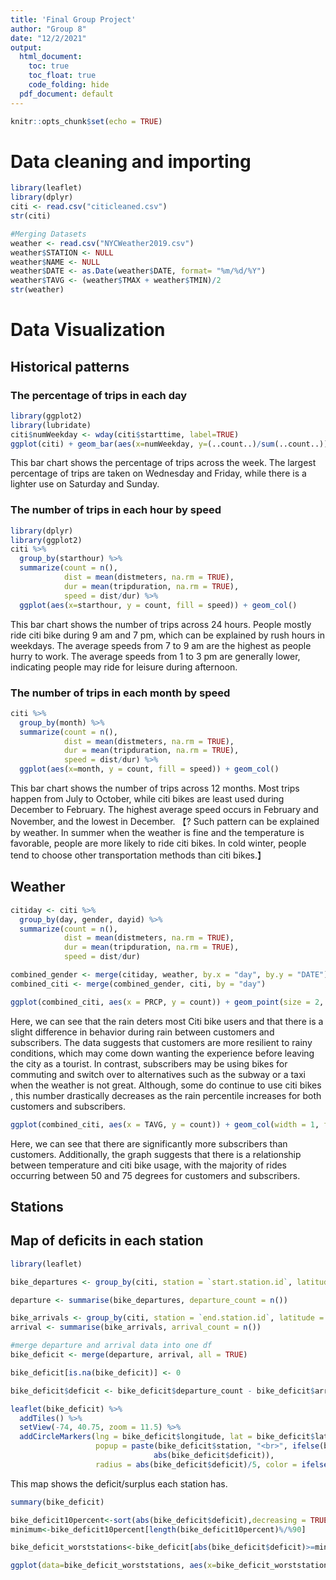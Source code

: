 ```yaml
---
title: 'Final Group Project'
author: "Group 8"
date: "12/2/2021"
output:
  html_document: 
    toc: true
    toc_float: true
    code_folding: hide 
  pdf_document: default
---
```


```r
knitr::opts_chunk$set(echo = TRUE)
```

# Data cleaning and importing
```r
library(leaflet)
library(dplyr)
citi <- read.csv("citicleaned.csv")
str(citi)
```

```r
#Merging Datasets
weather <- read.csv("NYCWeather2019.csv")
weather$STATION <- NULL
weather$NAME <- NULL
weather$DATE <- as.Date(weather$DATE, format= "%m/%d/%Y")
weather$TAVG <- (weather$TMAX + weather$TMIN)/2
str(weather)
```

# Data Visualization

## Historical patterns

### The percentage of trips in each day

```r
library(ggplot2)
library(lubridate)
citi$numWeekday <- wday(citi$starttime, label=TRUE)
ggplot(citi) + geom_bar(aes(x=numWeekday, y=(..count..)/sum(..count..)), fill="lavender") + theme_bw() + xlab("Day") + ylab("Percentage")
```

This bar chart shows the percentage of trips across the week. The largest percentage of trips are taken on Wednesday and Friday, while there is a lighter use on Saturday and Sunday.

### The number of trips in each hour by speed
```r
library(dplyr)
library(ggplot2)
citi %>%
  group_by(starthour) %>%
  summarize(count = n(),
            dist = mean(distmeters, na.rm = TRUE),
            dur = mean(tripduration, na.rm = TRUE),
            speed = dist/dur) %>%
  ggplot(aes(x=starthour, y = count, fill = speed)) + geom_col()
```

This bar chart shows the number of trips across 24 hours. People mostly ride citi bike during 9 am and 7 pm, which can be explained by rush hours in weekdays. The average speeds from 7 to 9 am are the highest as people hurry to work. The average speeds from 1 to 3 pm are generally lower, indicating people may ride for leisure during afternoon.

### The number of trips in each month by speed
```r
citi %>%
  group_by(month) %>%
  summarize(count = n(),
            dist = mean(distmeters, na.rm = TRUE),
            dur = mean(tripduration, na.rm = TRUE),
            speed = dist/dur) %>%
  ggplot(aes(x=month, y = count, fill = speed)) + geom_col()
```
This bar chart shows the number of trips across 12 months. Most trips happen from July to October, while citi bikes are least used during December to February. The highest average speed occurs in February and November, and the lowest in December. 【? Such pattern can be explained by weather. In summer when the weather is fine and the temperature is favorable, people are more likely to ride citi bikes. In cold winter, people tend to choose other transportation methods than citi bikes.】

## Weather
```r
citiday <- citi %>%
  group_by(day, gender, dayid) %>%
  summarize(count = n(),
            dist = mean(distmeters, na.rm = TRUE),
            dur = mean(tripduration, na.rm = TRUE),
            speed = dist/dur)

combined_gender <- merge(citiday, weather, by.x = "day", by.y = "DATE")
combined_citi <- merge(combined_gender, citi, by = "day")

ggplot(combined_citi, aes(x = PRCP, y = count)) + geom_point(size = 2, alpha = 0.5, color = "yellowgreen") + geom_smooth(color = "darkgreen", method = "lm") + facet_wrap(~ usertype)
```

Here, we can see that the rain deters most Citi bike users and that there is a slight difference in behavior during rain between customers and subscribers. The data suggests that customers are more resilient to rainy conditions, which may come down wanting the experience before leaving the city as a tourist. In contrast, subscribers may be using bikes for commuting and switch over to alternatives such as the subway or a taxi when the weather is not great. Although, some do continue to use citi bikes , this number drastically decreases as the rain percentile increases for both customers and subscribers.

```r
ggplot(combined_citi, aes(x = TAVG, y = count)) + geom_col(width = 1, fill = "blue") + geom_smooth(color = "black") + scale_y_log10() + facet_wrap(~ usertype)
```

Here, we can see that there are significantly more subscribers than customers. Additionally, the graph suggests that there is a relationship between temperature and citi bike usage, with the majority of rides occurring between 50 and 75 degrees for customers and subscribers. 


## Stations

## Map of deficits in each station
```r
library(leaflet)

bike_departures <- group_by(citi, station = `start.station.id`, latitude = `start.station.latitude`, longitude = `start.station.longitude`)

departure <- summarise(bike_departures, departure_count = n())

bike_arrivals <- group_by(citi, station = `end.station.id`, latitude = `end.station.latitude`, longitude = `end.station.longitude`)
arrival <- summarise(bike_arrivals, arrival_count = n())

#merge departure and arrival data into one df
bike_deficit <- merge(departure, arrival, all = TRUE)

bike_deficit[is.na(bike_deficit)] <- 0

bike_deficit$deficit <- bike_deficit$departure_count - bike_deficit$arrival_count

leaflet(bike_deficit) %>% 
  addTiles() %>%
  setView(-74, 40.75, zoom = 11.5) %>%
  addCircleMarkers(lng = bike_deficit$longitude, lat = bike_deficit$latitude, 
                   popup = paste(bike_deficit$station, "<br>", ifelse(bike_deficit$deficit>=0, "Bike deficit = ", "Bike surplus = "), 
                                abs(bike_deficit$deficit)), 
                   radius = abs(bike_deficit$deficit)/5, color = ifelse(bike_deficit$deficit>0, "red", "green"))
```

This map shows the deficit/surplus each station has.

```r
summary(bike_deficit)
```


```r
bike_deficit10percent<-sort(abs(bike_deficit$deficit),decreasing = TRUE)
minimum<-bike_deficit10percent[length(bike_deficit10percent)%/%90]

bike_deficit_worststations<-bike_deficit[abs(bike_deficit$deficit)>=minimum,]

ggplot(data=bike_deficit_worststations, aes(x=bike_deficit_worststations$station, y=abs(bike_deficit_worststations$deficit))) + ggtitle("Bar Chart of Station Deficits in 2019 in NYC")
```

